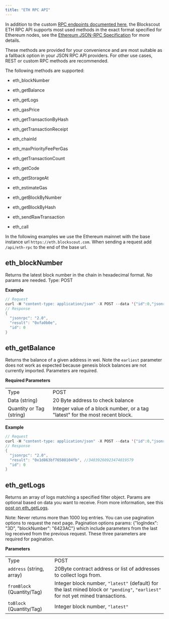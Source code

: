 ```yaml
---
title: "ETH RPC API"
---
```


In addition to the custom [RPC endpoints documented here](/devs/apis/rpc), the Blockscout ETH RPC API supports most used methods in the exact format specified for Ethereum nodes, see the [Ethereum JSON-RPC Specification](https://ethereum.github.io/execution-apis/api-documentation/) for more details.

These methods are provided for your convenience and are most suitable as a fallback option in your JSON RPC API providers. For other use cases, REST or custom RPC methods are recommended.

The following methods are supported:

* eth\_blockNumber

* eth\_getBalance

* eth\_getLogs

* eth\_gasPrice

* eth\_getTransactionByHash

* eth\_getTransactionReceipt

* eth\_chainId

* eth\_maxPriorityFeePerGas

* eth\_getTransactionCount

* eth\_getCode

* eth\_getStorageAt

* eth\_estimateGas

* eth\_getBlockByNumber

* eth\_getBlockByHash

* eth\_sendRawTransaction

* eth\_call

In the following examples we use the Ethereum mainnet with the base instance url `https://eth.blockscout.com`. When sending a request add `/api/eth-rpc` to the end of the base url.

## eth\_blockNumber

Returns the latest block number in the chain in hexadecimal format. No params are needed. Type: POST

**Example**

```swift
// Request
curl -H "content-type: application/json" -X POST --data '{"id":0,"jsonrpc":"2.0","method":"eth_blockNumber","params":[]}' https://eth.blockscout.com/api/eth-rpc
// Response
{
  "jsonrpc": "2.0",
  "result": "0xfa0b0e",
  "id": 0
}
```

## eth\_getBalance

Returns the balance of a given address in wei. Note the `earliest` parameter does not work as expected because genesis block balances are not currently imported. Parameters are required.

**Required Parameters**

|                          |                                                                               |
| ------------------------ | ----------------------------------------------------------------------------- |
| Type                     | POST                                                                          |
| Data (string)            | 20 Byte address to check balance                                              |
| Quantity or Tag (string) | Integer value of a block number, or a tag "latest" for the most recent block. |

**Example**

```swift
// Request
curl -H "content-type: application/json" -X POST --data '{"id":0,"jsonrpc":"2.0","method":"eth_getBalance","params":["0xd8dA6BF26964aF9D7eEd9e03E53415D37aA96045","latest"]}' https://eth.blockscout.com/api/eth-rpc
// Response
{
  "jsonrpc": "2.0",
  "result": "0x1d863bf76508104fb", //34039260923474019579
  "id": 0
}
```

## eth\_getLogs

Returns an array of logs matching a specified filter object. Params are optional based on data you want to receive. From more information, see this [post on eth\_getLogs](https://medium.com/alchemy-api/deep-dive-into-eth-getlogs-5faf6a66fd81).

Note: Never returns more than 1000 log entries. You can use pagination options to request the next page. Pagination options params: \{"logIndex": "3D", "blockNumber": "6423AC"} which include parameters from the last log received from the previous request. These three parameters are required for pagination.

**Parameters**

|                            |                                                                                                                                  |
| -------------------------- | -------------------------------------------------------------------------------------------------------------------------------- |
| Type                       | POST                                                                                                                             |
| `address` (string, array)  | 20Byte contract address or list of addresses to collect logs from.                                                               |
| `fromBlock` (Quantity/Tag) | Integer block number, `"latest"` (default) for the last mined block or `"pending"`, `"earliest"` for not yet mined transactions. |
| `toBlock` (Quantity/Tag)   | Integer block number, `"latest"`